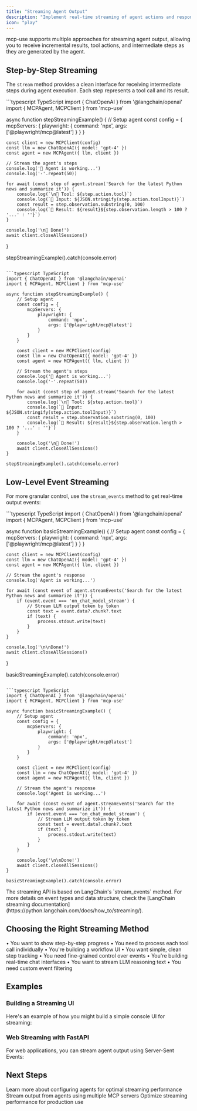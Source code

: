 ```yaml
---
title: "Streaming Agent Output"
description: "Implement real-time streaming of agent actions and responses"
icon: "play"
---
```


mcp-use supports multiple approaches for streaming agent output, allowing you to receive incremental results, tool actions, and intermediate steps as they are generated by the agent.

## Step-by-Step Streaming

The `stream` method provides a clean interface for receiving intermediate steps during agent execution. Each step represents a tool call and its result.

<CodeGroup>
```typescript TypeScript
import { ChatOpenAI } from '@langchain/openai'
import { MCPAgent, MCPClient } from 'mcp-use'

async function stepStreamingExample() {
    // Setup agent
    const config = {
        mcpServers: {
            playwright: {
                command: 'npx',
                args: ['@playwright/mcp@latest']
            }
        }
    }

    const client = new MCPClient(config)
    const llm = new ChatOpenAI({ model: 'gpt-4' })
    const agent = new MCPAgent({ llm, client })

    // Stream the agent's steps
    console.log('🤖 Agent is working...')
    console.log('-'.repeat(50))

    for await (const step of agent.stream('Search for the latest Python news and summarize it')) {
        console.log(`\n🔧 Tool: ${step.action.tool}`)
        console.log(`📝 Input: ${JSON.stringify(step.action.toolInput)}`)
        const result = step.observation.substring(0, 100)
        console.log(`📄 Result: ${result}${step.observation.length > 100 ? '...' : ''}`)
    }

    console.log('\n🎉 Done!')
    await client.closeAllSessions()
}

stepStreamingExample().catch(console.error)
```

```typescript TypeScript
import { ChatOpenAI } from '@langchain/openai'
import { MCPAgent, MCPClient } from 'mcp-use'

async function stepStreamingExample() {
    // Setup agent
    const config = {
        mcpServers: {
            playwright: {
                command: 'npx',
                args: ['@playwright/mcp@latest']
            }
        }
    }

    const client = new MCPClient(config)
    const llm = new ChatOpenAI({ model: 'gpt-4' })
    const agent = new MCPAgent({ llm, client })

    // Stream the agent's steps
    console.log('🤖 Agent is working...')
    console.log('-'.repeat(50))

    for await (const step of agent.stream('Search for the latest Python news and summarize it')) {
        console.log(`\n🔧 Tool: ${step.action.tool}`)
        console.log(`📝 Input: ${JSON.stringify(step.action.toolInput)}`)
        const result = step.observation.substring(0, 100)
        console.log(`📄 Result: ${result}${step.observation.length > 100 ? '...' : ''}`)
    }

    console.log('\n🎉 Done!')
    await client.closeAllSessions()
}

stepStreamingExample().catch(console.error)
```
</CodeGroup>

## Low-Level Event Streaming

For more granular control, use the `stream_events` method to get real-time output events:

<CodeGroup>
```typescript TypeScript
import { ChatOpenAI } from '@langchain/openai'
import { MCPAgent, MCPClient } from 'mcp-use'

async function basicStreamingExample() {
    // Setup agent
    const config = {
        mcpServers: {
            playwright: {
                command: 'npx',
                args: ['@playwright/mcp@latest']
            }
        }
    }

    const client = new MCPClient(config)
    const llm = new ChatOpenAI({ model: 'gpt-4' })
    const agent = new MCPAgent({ llm, client })

    // Stream the agent's response
    console.log('Agent is working...')

    for await (const event of agent.streamEvents('Search for the latest Python news and summarize it')) {
        if (event.event === 'on_chat_model_stream') {
            // Stream LLM output token by token
            const text = event.data?.chunk?.text
            if (text) {
                process.stdout.write(text)
            }
        }
    }

    console.log('\n\nDone!')
    await client.closeAllSessions()
}

basicStreamingExample().catch(console.error)
```

```typescript TypeScript
import { ChatOpenAI } from '@langchain/openai'
import { MCPAgent, MCPClient } from 'mcp-use'

async function basicStreamingExample() {
    // Setup agent
    const config = {
        mcpServers: {
            playwright: {
                command: 'npx',
                args: ['@playwright/mcp@latest']
            }
        }
    }

    const client = new MCPClient(config)
    const llm = new ChatOpenAI({ model: 'gpt-4' })
    const agent = new MCPAgent({ llm, client })

    // Stream the agent's response
    console.log('Agent is working...')

    for await (const event of agent.streamEvents('Search for the latest Python news and summarize it')) {
        if (event.event === 'on_chat_model_stream') {
            // Stream LLM output token by token
            const text = event.data?.chunk?.text
            if (text) {
                process.stdout.write(text)
            }
        }
    }

    console.log('\n\nDone!')
    await client.closeAllSessions()
}

basicStreamingExample().catch(console.error)
```
</CodeGroup>

<Tip>
The streaming API is based on LangChain's `stream_events` method. For more details on event types and data structure, check the [LangChain streaming documentation](https://python.langchain.com/docs/how_to/streaming/).
</Tip>

## Choosing the Right Streaming Method

<CardGroup cols={2}>
  <Card title="Use stream() when:" icon="list-ordered">
    • You want to show step-by-step progress
    • You need to process each tool call individually
    • You're building a workflow UI
    • You want simple, clean step tracking
  </Card>
  <Card title="Use stream_events() when:" icon="code">
    • You need fine-grained control over events
    • You're building real-time chat interfaces
    • You want to stream LLM reasoning text
    • You need custom event filtering
  </Card>
</CardGroup>

## Examples
### Building a Streaming UI

Here's an example of how you might build a simple console UI for streaming:

### Web Streaming with FastAPI

For web applications, you can stream agent output using Server-Sent Events:

## Next Steps

<CardGroup cols={3}>
  <Card title="Agent Configuration" icon="gear" href="/typescript/agent/agent-configuration">
    Learn more about configuring agents for optimal streaming performance
  </Card>
  <Card title="Multi-Server Setup" icon="server" href="/typescript/advanced/multi-server-setup">
    Stream output from agents using multiple MCP servers
  </Card>
  <Card title="Performance Optimization" icon="zap" href="/typescript/troubleshooting/performance">
    Optimize streaming performance for production use
  </Card>
</CardGroup>
